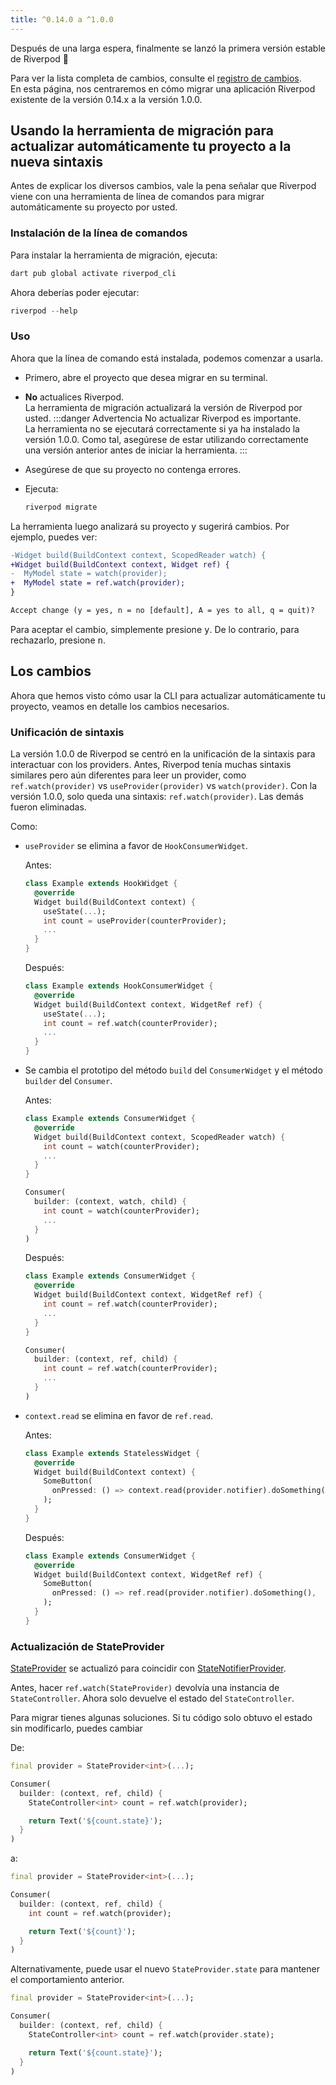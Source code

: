 ```yaml
---
title: ^0.14.0 a ^1.0.0
---
```


Después de una larga espera, finalmente se lanzó la primera versión estable de Riverpod 👏

Para ver la lista completa de cambios, consulte el [registro de cambios](https://pub.dev/packages/flutter_riverpod/changelog#100).  
En esta página, nos centraremos en cómo migrar una aplicación Riverpod existente de la versión 0.14.x a la versión 1.0.0.

## Usando la herramienta de migración para actualizar automáticamente tu proyecto a la nueva sintaxis

Antes de explicar los diversos cambios, vale la pena señalar que Riverpod viene con una herramienta de línea de comandos para migrar automáticamente su proyecto por usted.

### Instalación de la línea de comandos

Para instalar la herramienta de migración, ejecuta:

```sh
dart pub global activate riverpod_cli
```

Ahora deberías poder ejecutar:

```dart
riverpod --help
```

### Uso

Ahora que la línea de comando está instalada, podemos comenzar a usarla.

- Primero, abre el proyecto que desea migrar en su terminal.
- **No** actualices Riverpod.  
  La herramienta de migración actualizará la versión de Riverpod por usted.
  :::danger Advertencia
  No actualizar Riverpod es importante.  
  La herramienta no se ejecutará correctamente si ya ha instalado la versión 1.0.0.
  Como tal, asegúrese de estar utilizando correctamente una versión anterior antes de iniciar la herramienta.
  :::

- Asegúrese de que su proyecto no contenga errores.
- Ejecuta:
  ```sh
  riverpod migrate
  ```

La herramienta luego analizará su proyecto y sugerirá cambios. Por ejemplo, puedes ver:

```diff
-Widget build(BuildContext context, ScopedReader watch) {
+Widget build(BuildContext context, Widget ref) {
-  MyModel state = watch(provider);
+  MyModel state = ref.watch(provider);
}

Accept change (y = yes, n = no [default], A = yes to all, q = quit)?
```

Para aceptar el cambio, simplemente presione <kbd>y</kbd>. De lo contrario, para rechazarlo, presione <kbd>n</kbd>.

## Los cambios

Ahora que hemos visto cómo usar la CLI para actualizar automáticamente tu proyecto, veamos en detalle los cambios necesarios.

### Unificación de sintaxis

La versión 1.0.0 de Riverpod se centró en la unificación de la sintaxis para interactuar con los providers.
Antes, Riverpod tenía muchas sintaxis similares pero aún diferentes para leer un provider, como `ref.watch(provider)` vs `useProvider(provider)` vs `watch(provider)`.
Con la versión 1.0.0, solo queda una sintaxis: `ref.watch(provider)`. Las demás fueron eliminadas.

Como:

- `useProvider` se elimina a favor de `HookConsumerWidget`.

  Antes:

  ```dart
  class Example extends HookWidget {
    @override
    Widget build(BuildContext context) {
      useState(...);
      int count = useProvider(counterProvider);
      ...
    }
  }
  ```

  Después:

  ```dart
  class Example extends HookConsumerWidget {
    @override
    Widget build(BuildContext context, WidgetRef ref) {
      useState(...);
      int count = ref.watch(counterProvider);
      ...
    }
  }
  ```

- Se cambia el prototipo del método `build` del `ConsumerWidget` y el método `builder` del `Consumer`.

  Antes:

  ```dart
  class Example extends ConsumerWidget {
    @override
    Widget build(BuildContext context, ScopedReader watch) {
      int count = watch(counterProvider);
      ...
    }
  }

  Consumer(
    builder: (context, watch, child) {
      int count = watch(counterProvider);
      ...
    }
  )
  ```

  Después:

  ```dart
  class Example extends ConsumerWidget {
    @override
    Widget build(BuildContext context, WidgetRef ref) {
      int count = ref.watch(counterProvider);
      ...
    }
  }

  Consumer(
    builder: (context, ref, child) {
      int count = ref.watch(counterProvider);
      ...
    }
  )
  ```

- `context.read` se elimina en favor de `ref.read`.

  Antes:

  ```dart
  class Example extends StatelessWidget {
    @override
    Widget build(BuildContext context) {
      SomeButton(
        onPressed: () => context.read(provider.notifier).doSomething(),
      );
    }
  }
  ```

  Después:

  ```dart
  class Example extends ConsumerWidget {
    @override
    Widget build(BuildContext context, WidgetRef ref) {
      SomeButton(
        onPressed: () => ref.read(provider.notifier).doSomething(),
      );
    }
  }
  ```

### Actualización de StateProvider

[StateProvider] se actualizó para coincidir con [StateNotifierProvider].

Antes, hacer `ref.watch(StateProvider)` devolvía una instancia de `StateController`. Ahora solo devuelve el estado del `StateController`.

Para migrar tienes algunas soluciones.
Si tu código solo obtuvo el estado sin modificarlo, puedes cambiar 

De:

```dart
final provider = StateProvider<int>(...);

Consumer(
  builder: (context, ref, child) {
    StateController<int> count = ref.watch(provider);

    return Text('${count.state}');
  }
)
```

a:

```dart
final provider = StateProvider<int>(...);

Consumer(
  builder: (context, ref, child) {
    int count = ref.watch(provider);

    return Text('${count}');
  }
)
```
Alternativamente, puede usar el nuevo `StateProvider.state` para mantener el comportamiento anterior.

```dart
final provider = StateProvider<int>(...);

Consumer(
  builder: (context, ref, child) {
    StateController<int> count = ref.watch(provider.state);

    return Text('${count.state}');
  }
)
```

[statenotifierprovider]: https://pub.dev/documentation/hooks_riverpod/3.0.0-dev.18/legacy/StateNotifierProvider-class.html
[stateprovider]: https://pub.dev/documentation/hooks_riverpod/3.0.0-dev.18/legacy/StateProvider-class.html
[statenotifier]: https://pub.dev/documentation/state_notifier/latest/state_notifier/StateNotifier-class.html
